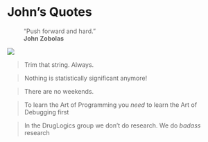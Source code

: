 # John's Quotes {-}

:::{.quote}
```{=html}
<blockquote style='border:none'>&ldquo;Push forward and hard.&rdquo; </br><strong>John Zobolas</strong></blockquote>
```
:::

![](img/trim.jpg)

> Trim that string. Always.

> Nothing is statistically significant anymore!

> There are no weekends.

> To learn the Art of Programming you *need* to learn the Art of Debugging first

> In the DrugLogics group we don’t do research. 
We do *badass* research

